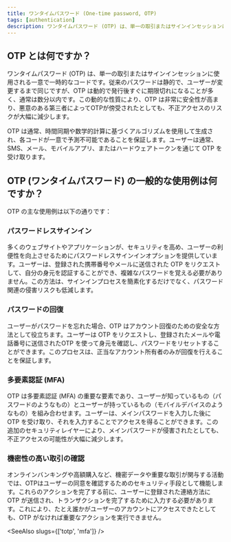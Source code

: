 ```yaml
---
title: ワンタイムパスワード (One-time password, OTP)
tags: [authentication]
description: ワンタイムパスワード (OTP) は、単一の取引またはサインインセッションに使用される一意で一時的なコードです。
---
```


## OTP とは何ですか？

ワンタイムパスワード (OTP) は、単一の取引またはサインインセッションに使用される一意で一時的なコードです。従来のパスワードは静的で、ユーザーが変更するまで同じですが、OTP は動的で発行後すぐに期限切れになることが多く、通常は数分以内です。この動的な性質により、OTP は非常に安全性が高まり、悪意のある第三者によってOTPが傍受されたとしても、不正アクセスのリスクが大幅に減少します。

OTP は通常、時間同期や数学的計算に基づくアルゴリズムを使用して生成され、各コードが一意で予測不可能であることを保証します。ユーザーは通常、SMS、メール、モバイルアプリ、またはハードウェアトークンを通じて OTP を受け取ります。

## OTP (ワンタイムパスワード) の一般的な使用例は何ですか？

OTP の主な使用例は以下の通りです：

### パスワードレスサインイン

多くのウェブサイトやアプリケーションが、セキュリティを高め、ユーザーの利便性を向上させるためにパスワードレスサインインオプションを提供しています。ユーザーは、登録された携帯番号やメールに送信された OTP をリクエストして、自分の身元を認証することができ、複雑なパスワードを覚える必要がありません。この方法は、サインインプロセスを簡素化するだけでなく、パスワード関連の侵害リスクも低減します。

### パスワードの回復

ユーザーがパスワードを忘れた場合、OTP はアカウント回復のための安全な方法として役立ちます。ユーザーは OTP をリクエストし、登録されたメールや電話番号に送信されたOTP を使って身元を確認し、パスワードをリセットすることができます。このプロセスは、正当なアカウント所有者のみが回復を行えることを保証します。

### 多要素認証 (MFA)

OTP は多要素認証 (MFA) の重要な要素であり、ユーザーが知っているもの（パスワードのようなもの）とユーザーが持っているもの（モバイルデバイスのようなもの）を組み合わせます。ユーザーは、メインパスワードを入力した後に OTP を受け取り、それを入力することでアクセスを得ることができます。この追加のセキュリティレイヤーにより、メインパスワードが侵害されたとしても、不正アクセスの可能性が大幅に減少します。

### 機密性の高い取引の確認

オンラインバンキングや高額購入など、機密データや重要な取引が関与する活動では、OTPはユーザーの同意を確認するためのセキュリティ手段として機能します。これらのアクションを完了する前に、ユーザーに登録された連絡方法に OTP が送信され、トランザクションを完了するために入力する必要があります。これにより、たとえ誰かがユーザーのアカウントにアクセスできたとしても、OTP がなければ重要なアクションを実行できません。

<SeeAlso slugs={['totp', 'mfa']} />
